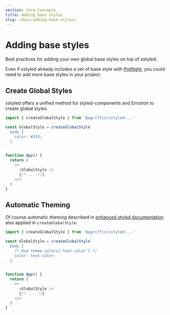 ```yaml
---
section: Core Concepts
title: Adding base styles
slug: /docs/adding-base-styles/
---
```


# Adding base styles

Best practices for adding your own global base styles on top of xstyled.

<carbon-ad />

Even if xstyled already includes a set of base style with [Preflight](/docs/preflight/), you could need to add more base styles in your project.

## Create Global Styles

xstyled offers a unified method for styled-components and Emotion to create global styles.

```js
import { createGlobalStyle } from '@agriffis/xstyled-...'

const GlobalStyle = createGlobalStyle`
  body {
    color: #333;
  }
`

function App() {
  return (
    <>
      <GlobalStyle />
      {/* ... */}
    </>
  )
}
```

## Automatic Theming

Of course automatic theming described in [enhanced styled documentation](/docs/magic-styled-components/) also applied in `createGlobalStyle`:

```js
import { createGlobalStyle } from '@agriffis/xstyled-...'

const GlobalStyle = createGlobalStyle`
  body {
    /* Use theme.colors['text-color'] */
    color: text-color;
  }
`

function App() {
  return (
    <>
      <GlobalStyle />
      {/* ... */}
    </>
  )
}
```
